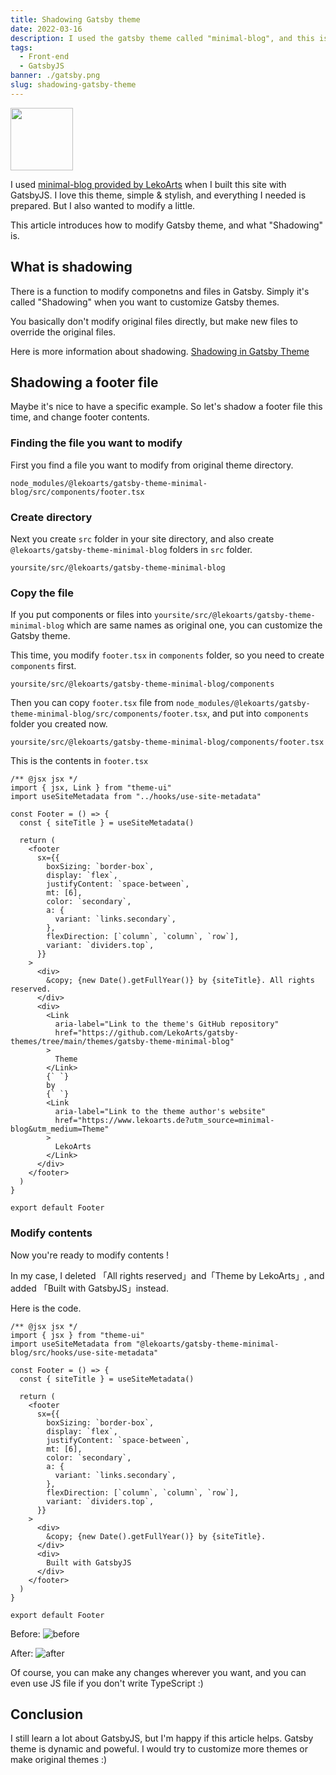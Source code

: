 ```yaml
---
title: Shadowing Gatsby theme 
date: 2022-03-16
description: I used the gatsby theme called "minimal-blog", and this is an article how I modify footer.
tags:
  - Front-end
  - GatsbyJS
banner: ./gatsby.png
slug: shadowing-gatsby-theme
---
```

<img src="https://cdn.jsdelivr.net/gh/devicons/devicon/icons/gatsby/gatsby-original.svg" width="100" height="auto" />

I used [minimal-blog provided by LekoArts](https://github.com/LekoArts/gatsby-starter-minimal-blog) when I built this site with GatsbyJS.
I love this theme, simple & stylish, and everything I needed is prepared. 
But I also wanted to modify a little.

This article introduces how to modify Gatsby theme, and what "Shadowing" is.

## What is shadowing
There is a function to modify componetns and files in Gatsby. 
Simply it's called "Shadowing" when you want to customize Gatsby themes.

You basically don't modify original files directly, but make new files to override the original files.

Here is more information about shadowing.
[Shadowing in Gatsby Theme](https://www.gatsbyjs.com/docs/how-to/plugins-and-themes/shadowing/)

## Shadowing a footer file
Maybe it's nice to have a specific example.
So let's shadow a footer file this time, and change footer contents.

### Finding the file you want to modify 
First you find a file you want to modify from original theme directory.
```
node_modules/@lekoarts/gatsby-theme-minimal-blog/src/components/footer.tsx
```

### Create directory
Next you create ```src``` folder in your site directory, and also create ```@lekoarts/gatsby-theme-minimal-blog``` folders in ```src``` folder.
```
yoursite/src/@lekoarts/gatsby-theme-minimal-blog
```

### Copy the file
If you put components or files into ```yoursite/src/@lekoarts/gatsby-theme-minimal-blog``` which are same names as original one, you can customize the Gatsby theme.

This time, you modify ```footer.tsx``` in ```components``` folder, so you need to create ```components``` first.

```
yoursite/src/@lekoarts/gatsby-theme-minimal-blog/components
```

Then you can copy ```footer.tsx``` file from ```node_modules/@lekoarts/gatsby-theme-minimal-blog/src/components/footer.tsx```, and put into ```components``` folder you created now.

```
yoursite/src/@lekoarts/gatsby-theme-minimal-blog/components/footer.tsx
```

This is the contents in ```footer.tsx```
```tsx
/** @jsx jsx */
import { jsx, Link } from "theme-ui"
import useSiteMetadata from "../hooks/use-site-metadata"

const Footer = () => {
  const { siteTitle } = useSiteMetadata()

  return (
    <footer
      sx={{
        boxSizing: `border-box`,
        display: `flex`,
        justifyContent: `space-between`,
        mt: [6],
        color: `secondary`,
        a: {
          variant: `links.secondary`,
        },
        flexDirection: [`column`, `column`, `row`],
        variant: `dividers.top`,
      }}
    >
      <div>
        &copy; {new Date().getFullYear()} by {siteTitle}. All rights reserved.
      </div>
      <div>
        <Link
          aria-label="Link to the theme's GitHub repository"
          href="https://github.com/LekoArts/gatsby-themes/tree/main/themes/gatsby-theme-minimal-blog"
        >
          Theme
        </Link>
        {` `}
        by
        {` `}
        <Link
          aria-label="Link to the theme author's website"
          href="https://www.lekoarts.de?utm_source=minimal-blog&utm_medium=Theme"
        >
          LekoArts
        </Link>
      </div>
    </footer>
  )
}

export default Footer
```

### Modify contents
Now you're ready to modify contents !

In my case, I deleted 「All rights reserved」and「Theme by LekoArts」, and added 「Built with GatsbyJS」instead.

Here is the code.
```tsx
/** @jsx jsx */
import { jsx } from "theme-ui"
import useSiteMetadata from "@lekoarts/gatsby-theme-minimal-blog/src/hooks/use-site-metadata"

const Footer = () => {
  const { siteTitle } = useSiteMetadata()

  return (
    <footer
      sx={{
        boxSizing: `border-box`,
        display: `flex`,
        justifyContent: `space-between`,
        mt: [6],
        color: `secondary`,
        a: {
          variant: `links.secondary`,
        },
        flexDirection: [`column`, `column`, `row`],
        variant: `dividers.top`,
      }}
    >
      <div>
        &copy; {new Date().getFullYear()} by {siteTitle}.
      </div>
      <div>
        Built with GatsbyJS
      </div>
    </footer>
  )
}

export default Footer
```
Before:
![before](./original.png)

After:
![after](./modify.png)

Of course, you can make any changes wherever you want, and you can even use JS file if you don't write TypeScript :)

## Conclusion
I still learn a lot about GatsbyJS, but I'm happy if this article helps.
Gatsby theme is dynamic and poweful. I would try to customize more themes or make original themes :)
